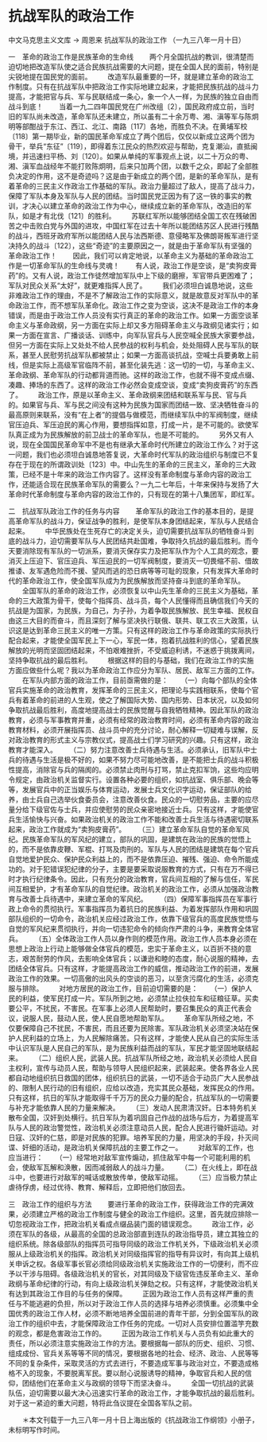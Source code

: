 # 抗战军队的政治工作

中文马克思主义文库 -> 周恩来
抗战军队的政治工作
（一九三八年一月十日）


一　革命的政治工作是民族革命的生命线
　　两个月全国抗战的教训，很清楚而迫切地把改造军队使之适合民族抗战需要的大问题，提在全国人民的面前，特别是尖锐地提在国民党的面前。
　　改造军队最重要的一环，就是建立革命的政治工作制度。只有在抗战军队中把政治工作实际地建立起来，才能把民族抗战的战斗力提高，才能把官与兵、军与民联结成一条心，象一个人一样，为民族的独立自由而战斗到底！
　　当着一九二四年国民党在广州改组〔2〕，国民政府成立前，当时旧的军队尚未改造，革命军队还未建立，所以虽有二十余万粤、湘、滇等军与陈炯明等部酣战于东江、西江、北江、南路〔117〕各地，而胜负不决。在黄埔军校〔118〕第一期毕业，新的国民革命军成立了两个团后，仅仅以新成立这两个团为骨干，举兵“东征”〔119〕，即得着东江民众的热烈欢迎与帮助，克复潮汕，直抵闽境，并迅速扫平杨、刘〔120〕。如果从单纯的军事观点上说，以二十万众的粤、湘、滇军血战经年不能打败陈炯明，后来只加两个团，以数千之众，即起了全部胜负决定的作用，这不是奇迹吗？这是由于新成立的两个团，是新的革命军队，是有着革命的三民主义作政治工作基础的军队。政治力量超过了敌人，提高了战斗力，保障了军队本身及军队与人民的团结。当时国民党正因为有了这一铁的事实的教训，才决心以建立革命的政治工作为中心，继续成立新的革命军队，改造旧的军队，如是才有北伐〔121〕的胜利。
　　苏联红军所以能够团结全国工农在残破困苦之中击败白党与外国的进攻，中国红军在过去十年所以能团结苏区人民进行残酷的战斗，西班牙政府军所以能团结人民与法西斯德、意侵略军及佛朗哥叛军进行坚决持久的战斗〔122〕，这些“奇迹”的主要原因之一，就是由于革命军队有坚强的革命政治工作！
　　因此，我们可以肯定地说，以革命主义为基础的革命政治工作是一切革命军队的生命线与灵魂！
　　有人说，政治工作是空谈，是“卖狗皮膏药”的。又有人说，政治工作徒然增加军队中上下级的磨擦，军官带兵更困难了；军队对民众关系“太好”，就更难指挥人民了。
　　我们必须坦白诚恳地说，这些非难政治工作的理由，不是不了解政治工作的实际意义，就是故意反对军队中的革命政治工作，而不想军队革命化。政治工作之变为空谈，这决不是政治工作的本身错误，而是由于政治工作人员没有实行真正的革命的政治工作。如果一方面空谈革命主义与革命政纲，另一方面在实际上却又多方阻碍革命主义与政纲见诸实行；如果一方面在宣言、广播谈话、训练中，向军队官兵与人民空喊全民族大家要参战，但另一方面在实际上又处处不给人民参战的权利与机会，处处阻碍人民与军队的联系，甚至人民慰劳抗战军队都被禁止；如果一方面高谈抗战，空喊士兵要勇敢上前线，但是实际上高级军官临阵不前，甚至化装先逃：这一切的一切，与革命主义、革命政纲、革命军队的行动都背道而驰。这样的政治工作，也就不得不变成点缀、凑趣、捧场的东西了。这样的政治工作必然会变成空谈，变成“卖狗皮膏药”的东西了。
　　政治工作，原是以革命主义、革命政纲来团结和联系军与民、官与兵的。如果官与兵、军与民之间没有这种为民族为国家而团结一致、坚决牺牲奋斗的最高原则来联系，没有“在上者”的提倡与做模范，而继续军队中的军阀制度，继续官压迫兵、军压迫民的离心作用，要想指挥如意，打成一片，是不可能的。欲使军队真正成为为民族解放的前卫战士的革命军队，也是不可能的。
　　另外又有人说，现在全国国民革命军中不是也有继承大革命时代所建立的政治工作么？对于这一问题，我们也必须坦白诚恳地答复说，大革命时代军队的政治组织与制度已不复存在于现在的所谓政训处〔123〕中。中山先生的革命的三民主义，革命的三大政策，已经不是十年来的政治工作内容了。这样没有革命制度与革命内容的政治工作，还能适合现在民族革命军队的需要么？一九二七年后，十年来保持与发扬了大革命时代革命制度与革命内容的政治工作的，只有现在的第十八集团军，即红军。

二　抗战军队政治工作的任务与内容
　　革命军队的政治工作的基本目的，是提高革命军队的战斗力，保证战争的胜利，是使军队本身团结起来，军队与人民结合起来。
　　中华民族处在生死存亡的决定关头，迫切需要抗战军队的牺牲奋斗到底的战斗力，迫切需要军队与人民团结共赴国难，争取持久抗战的最后胜利。而今天要消除现有军队的一切派系，要消灭保存实力及把军队作为个人工具的观念，要消灭上压迫下、官压迫兵、军压迫民的一切军阀制度，要消灭一切畏缩不前、借故推诿、友军遇危险而不援、望风而逃的恐日病等等可耻的现象，只有发挥大革命时代的革命政治工作，使全国军队成为为民族解放而坚持奋斗到底的革命军队。
　　全国军队的革命的政治工作，必须恢复以中山先生革命的三民主义为基础，革命的三大政策为骨干，使每个指挥员、战斗员，每个人民懂得而且确信我们今天的抗战是为国家，为民族，为自己，为子孙，为着争取民族解放、民生幸福、民权自由这三大目的而奋斗，而且深刻了解与坚决执行联俄、联共、联工农三大政策，认识这是达到革命三民主义的唯一方策。只有这样的政治工作与革命政策的实际执行配合起来，才能使全国军民上下一心，军民一体，抱着抗战胜利的信心，望着民族解放的光明而坚固团结起来，不怕艰难挫折，不受威迫利诱，不迷惑于挑拨离间，坚持争取抗战的最后胜利。
　　根据这样的目的与基础，我们在政治工作的实施方面应做些什么呢？我以为革命政治工作应分为军队、居民、敌军三方面的工作。
　　在军队内部方面的政治工作，目前亟需做的是：
　　（一）向每个部队的全体官兵实施革命的政治教育，发挥革命的三民主义，把理论与实践相联系，使每个官兵有着革命的前进的人生观，使之了解国际大势、国内形势、日本状况，以及如何争取抗战最后胜利，高度地提高战士的民族觉醒与自我牺牲精神。因此军队的政治教育，必须与军事教育并重，必须有经常的政治教育时间，必须有革命内容的政治教育材料，必须开展指挥员、战斗员中的充分讨论，耐心解释一切疑难与误解，反对政治教育的形式主义与宗教仪式，提高战士们学习研究的兴趣。只有这样，政治教育才能深入。
　　（二）努力注意改善士兵待遇与生活。必须承认，旧军队中士兵的待遇与生活是极不好的，如果不努力尽可能地改善，是不能把士兵的战斗积极性提高，消除官与兵的隔阂的。必须禁止肉刑与打骂，禁止克扣军饷，这些均应明令规定，由政治机关监督实行。设置各种必要的组织，如抗战室、俱乐部、晚会等等，发展官兵中的正当娱乐与体育运动，发展士兵文化识字运动，保证部队的给养，由士兵自己选举伙食委员会，注意改善伙食。民众的一切慰劳品，主要的应尽量分给下级官佐与士兵，并应使慰劳的民众亲密地接近士兵。只有这样，才能使官兵生活愉快与兴奋。如果政治机关的政治工作不能和改善士兵生活与待遇密切联系起来，政治工作就成为“卖狗皮膏药”。
　　（三）建立革命军队自觉的革命军风纪。民族革命军队的军风纪的建立，部队的巩固，是建筑在政治的民族的觉悟上的，而不是依靠皮鞭、军棍、打骂及肉刑的。军队与人民的团结是建筑在每个官兵自觉地爱护民众、保护民众利益上的，而不是依靠压迫、摧残、强迫、命令所能成功的。对于犯错误犯纪律的分子，主要是要采取说服教育的方式，只有在万不得已时才执行纪律条令。因此，只有充分的政治教育，官兵间互相的了解与信任，军民间互相爱护，才有革命军队的自觉纪律。政治机关的政治工作，必须从加强政治教育与改善士兵待遇中，来建立革命的军风纪。
　　（四）保障军事指挥员在军事行政上命令的贯彻执行。军事指挥员为着抗日的民族利益、为着发挥部队作用和巩固部队组织的一切命令，政治机关应经过政治工作，依靠下级官兵的高度民族觉悟与自觉的军风纪来贯彻执行，并向一切违犯命令的倾向作严肃的斗争，来教育全体官兵。
　　（五）全体政治工作人员以身作则的模范作用。政治工作人员本身必须在思想上政治上行动上能够做全体官兵的模范，忠实于革命主义，以百折不挠的意志，艰苦耐劳的作风，去影响全体官兵；以谦逊和睦的态度，耐心说服的精神，去团结全体官兵。只有这样，才能提高政治工作的威信，推动政治工作的前进，发展政治工作的效果。一切高傲的出风头的空谈的恶习，以至贪污腐化的生活，必须克服与排除。
　　对地方居民的政治工作，目前迫切需要的是：
　　（一）保护人民的利益，使军民打成一片。军队所到之地，必须禁止拉伕拉车和征粮征草。买卖要公平，不扰民，不害民。在军事上必须人民帮助时，要召集民众的真正代表会议，说服人民，鼓动人民，使人民自愿地帮助军队。
　　革命军队所经之地，不仅要保障自己不扰民，不害民，而且还要为民除害。军队政治机关必须坚决站在保护人民利益的立场上，为人民解除痛苦。只有这样，才能使人民从自己的实际生活中认识军队是人民自己的军队，是为民族利益而战的军队，军民才能坚固地联结起来。
　　（二）组织人民，武装人民。抗战军队所经之地，政治机关必须给人民自主权利，宣传与动员人民，帮助与领导人民组织起来，武装起来。使各界各业人民都自动地组织抗日救国的团体，组织抗日的武装，一切不适合于动员广大人民参战的、限制人民行动的旧有组织，应给以改造，充实其民众基础，发挥民众的作用。只有这样，抗日的军队才能取得千千万万的民众力量的配合，抗战军队的一切需要与补充才能依靠人民的力量来解决。
　　（三）发动人民肃清汉奸。日本特务机关散布全国，汉奸到处横行。抗日军队为着巩固自己作战的战场与后方，为着提高军队与人民的政治警觉性，政治机关必须注意动员人民，配合人民进行锄奸运动。对日寇、汉奸的仁慈，即是对民族的犯罪。培养军民的力量，用坚决的手段，扑灭间谍、奸细的活动，是政治机关保障抗战的主要工作之一。
　　对敌军的工作，也应当进行：
　　（一）经常地对敌军宣传煽动，抓住敌军中每一个可能利用的机会，使敌军瓦解和涣散，因而减弱敌人的战斗力量。
　　（二）在火线上，即在战斗中，也要进行对敌军的喊话或散放传单，使敌军动摇。
　　（三）应当极力禁止虐待俘虏，经过优待、教育、解释后，立即把他们放回去。

三　政治工作的组织与方法
　　要进行革命的政治工作，获得政治工作的完满效果，必须建立严格的政治工作制度与健全的政治工作组织。这里，首先就应排除一切忽视政治工作，把政治机关看成点缀品装门面的错误观念。
　　政治工作，必须在军队的各级，从最高的全国的总政治部直到连队的政治指导员，建立其独立的组织系统。除各级部队的指挥员可指导同级的政治工作机关外，下级政治机关必须服从上级政治机关的指挥。政治机关对同级指挥官的指导有异议时，有向其上级机关申诉之权。各级军事长官必须给同级政治机关实施政治工作的一切便利，而不应予以干涉与阻碍。各级政治机关的官长，对其同级及下级官佐违反革命主义、革命政纲与革命纪律的行动，有向上级政治机关弹劾之权。只有这样，才能使政治机关有达到其政治工作目的与任务的保障。
　　正因为政治工作人员有这样严重的责任与不能逃避的负担，所以对于政治工作人员的选择与培养必须慎重。必须集中全国优秀的政治工作人材，必须不断地培养全国前进的青年干部，分到全国军队的政治工作的组织中去，才能保障政治工作任务的完成。一切对人员安排位置滥竽充数的观念，都是危害政治工作的。
　　正因为政治工作机关与人员负有如此重大的责任，所以必须注意实施政治工作的方法。要根据每一部队的历史、组织、习惯、组成成份、官兵关系等等不同的情况，要根据各地的社会、经济、政治、人民等等不同的复杂条件，采取灵活的方式去进行，不要造成军事与政治对立，不要造成格格不入的现象，不要脱离军民。要以耐心说服诱导的精神，争取官兵和人民的信仰，团结他们在革命主义与政纲的领导下而坚决奋斗。
　　全国一切抗战的武装队伍，迫切需要以最大决心迅速实行革命的政治工作，才能争取抗战的最后胜利。对于这一紧迫的重大问题，特将此刍议提在全国各军队之前。


　　＊本文刊载于一九三八年一月十日上海出版的《抗战政治工作纲领》小册子，未标明写作时间。



